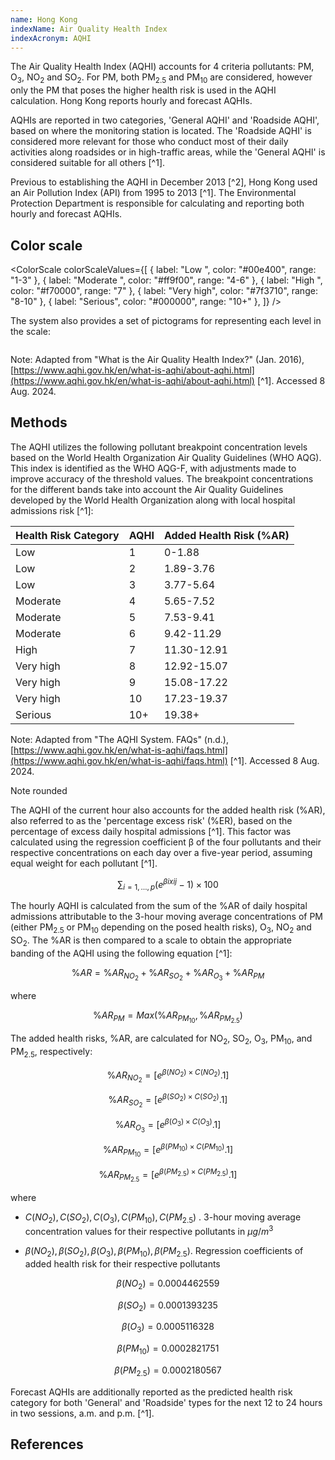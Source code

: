 ```yaml
---
name: Hong Kong
indexName: Air Quality Health Index
indexAcronym: AQHI
---
```



The Air Quality Health Index (AQHI) accounts for 4 criteria pollutants: PM, O<sub>3</sub>, NO<sub>2</sub> and SO<sub>2</sub>. For PM, both PM<sub>2.5</sub> and PM<sub>10</sub> are considered, however only the PM that poses the higher health risk is used in the AQHI calculation. Hong Kong reports hourly and forecast AQHIs.

AQHIs are reported in two categories, 'General AQHI' and 'Roadside AQHI', based on where the monitoring station is located. The 'Roadside AQHI' is considered more relevant for those who conduct most of their daily activities along roadsides or in high-traffic areas, while the 'General AQHI' is considered suitable for all others [^1].

Previous to establishing the AQHI in December 2013 [^2], Hong Kong used an Air Pollution Index (API) from 1995 to 2013 [^1]. The Environmental Protection Department is responsible for calculating and reporting both hourly and forecast AQHIs.

## Color scale

<ColorScale
  colorScaleValues={[
    { label: "Low ", color: "#00e400", range: "1-3" },
    { label: "Moderate ", color: "#ff9f00", range: "4-6" },
    { label: "High ", color: "#f70000", range: "7" },
    { label: "Very high", color: "#7f3710", range: "8-10" },
    { label: "Serious", color: "#000000", range: "10+" },
  ]}
/>

The system also provides a set of pictograms for representing each level in the scale:

<div style="display: flex;">

</div>

Note: Adapted from "What is the Air Quality Health Index?" (Jan. 2016), [https://www.aqhi.gov.hk/en/what-is-aqhi/about-aqhi.html](https://www.aqhi.gov.hk/en/what-is-aqhi/about-aqhi.html) [^1]. Accessed 8 Aug. 2024.

## Methods

The AQHI utilizes the following pollutant breakpoint concentration levels based on the World Health Organization Air Quality Guidelines (WHO AQG). This index is identified as the WHO AQG-F, with adjustments made to improve accuracy of the threshold values. The breakpoint concentrations for the different bands take into account the Air Quality Guidelines developed by the World Health Organization along with local hospital admissions risk [^1]:

| Health Risk Category | AQHI | Added Health Risk (%AR) |
| :------------------- | :--- | :---------------------- |
| Low                  | 1    | 0-1.88                  |
| Low                  | 2    | 1.89-3.76               |
| Low                  | 3    | 3.77-5.64               |
| Moderate             | 4    | 5.65-7.52               |
| Moderate             | 5    | 7.53-9.41               |
| Moderate             | 6    | 9.42-11.29              |
| High                 | 7    | 11.30-12.91             |
| Very high            | 8    | 12.92-15.07             |
| Very high            | 9    | 15.08-17.22             |
| Very high            | 10   | 17.23-19.37             |
| Serious              | 10+  | 19.38+                  |

Note: Adapted from "The AQHI System. FAQs" (n.d.), [https://www.aqhi.gov.hk/en/what-is-aqhi/faqs.html](https://www.aqhi.gov.hk/en/what-is-aqhi/faqs.html) [^1]. Accessed 8 Aug. 2024.

Note rounded

The AQHI of the current hour also accounts for the added health risk (%AR), also referred to as the 'percentage excess risk' (%ER), based on the percentage of excess daily hospital admissions [^1]. This factor was calculated using the regression coefficient β of the four pollutants and their respective concentrations on each day over a five-year period, assuming equal weight for each pollutant [^1].

$$
\sum_{i=1,\dots,p}{}(e^{\beta ixij} - 1) \times 100%
$$

The hourly AQHI is calculated from the sum of the %AR of daily hospital admissions attributable to the 3-hour moving average concentrations of PM (either PM<sub>2.5</sub> or PM<sub>10</sub> depending on the posed health risks), O<sub>3</sub>, NO<sub>2</sub> and SO<sub>2</sub>. The %AR is then compared to a scale to obtain the appropriate banding of the AQHI using the following equation [^1]:

$$
\%AR = \%AR_{NO_2} + \%AR_{SO_2} + \%AR_{O_3} + \%AR_{PM}
$$

where

$$
\%AR_{PM} = {Max}(\%AR_{PM_{10}}, \%AR_{PM_{2.5}})
$$

The added health risks, %AR, are calculated for NO<sub>2</sub>, SO<sub>2</sub>, O<sub>3</sub>, PM<sub>10</sub>, and PM<sub>2.5</sub>, respectively:

$$
\%AR_{NO_2} = [e^{\beta(NO_2) \times C(NO_2)} .1]
$$

$$
\%AR_{SO_2} = [e^{\beta(SO_2) \times C(SO_2)} .1]
$$

$$
\%AR_{O_3} = [e^{\beta(O_3) \times C(O_3)} .1]
$$

$$
\%AR_{PM_{10}} = [e^{\beta(PM_{10}) \times C(PM_{10})} .1]
$$

$$
\%AR_{PM_{2.5}} = [e^{\beta(PM_{2.5}) \times C(PM_{2.5})} .1]
$$

where

- ${C(NO_2), C(SO_2), C(O_3), C(PM_{10}), C(PM_{2.5})}$ . 3-hour moving average concentration values for their respective pollutants in ${\mu g/m^3}$

- ${\beta(NO_2), \beta(SO_2), \beta(O_3), \beta(PM_{10}), \beta(PM_{2.5}) }$. Regression coefficients of added health risk for their respective pollutants

$$
\beta(NO_2) = 0.0004462559
$$

$$
\beta(SO_2) = 0.0001393235
$$

$$
\beta(O_3) = 0.0005116328
$$

$$
\beta(PM_{10}) = 0.0002821751
$$

$$
\beta(PM_{2.5}) = 0.0002180567
$$

Forecast AQHIs are additionally reported as the predicted health risk category for both 'General' and 'Roadside' types for the next 12 to 24 hours in two sessions, a.m. and p.m. [^1].

## References
